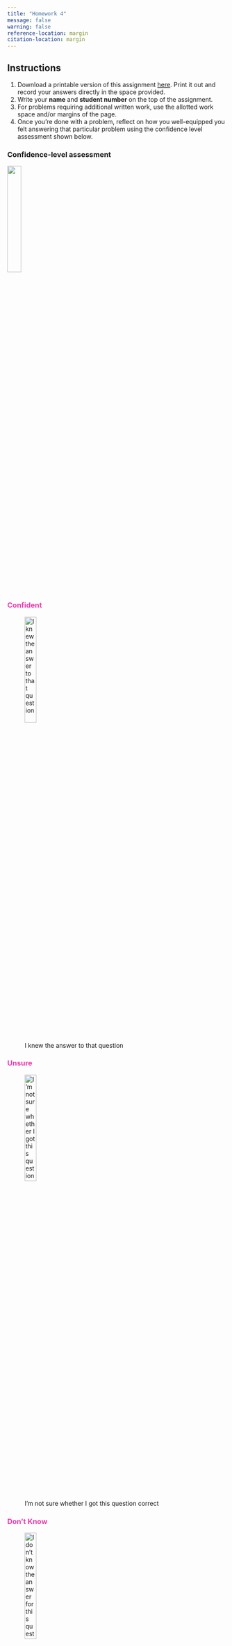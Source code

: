 ```yaml
---
title: "Homework 4"
message: false
warning: false
reference-location: margin
citation-location: margin
---
```


## Instructions 
(@) Download a printable version of this assignment [here](pdfs/homework4.pdf). Print it out and record your answers directly in the space provided.
(@) Write your **name** and **student number** on the top of the assignment. 
(@) For problems requiring additional written work, use the allotted work space and/or margins of the page. 
(@) Once you're done with a problem, reflect on how you well-equipped you felt answering that particular problem using the confidence level assessment shown below.\

::: {.panel-tabset}

### Confidence-level assessment

![](../images/confidence_level_assessment.png){fig-align="center" width="25%"}

### [Confident]{style="color: #e93cac"}

![I knew the answer to that question](../images/confidence_level_assessment1.png){fig-align="center" width="25%"}

### [Unsure]{style="color: #e93cac"}

![I’m not sure whether I got this question correct](../images/confidence_level_assessment2.png){fig-align="center" width="25%"}

### [Don't Know]{style="color: #e93cac"}

![I don’t know the answer for this question](../images/confidence_level_assessment3.png){fig-align="center" width="25%"}

:::

(@) Turn in your assignment in class on the due date. 

### Questions

#### Question 1

**A recent magazine article claimed that “our survey results using a random sample indicate that, on average, American adults watch between 75 and 77 minutes of television per day.”**

::: {.column-margin}
![](../images/confidence_level_assessment.png)
:::

{{< pagebreak >}}

a. What is the population of interest in this example?
<br>
<br>
<br>
_____________________________________
<br>
b. Based on the reported confidence interval, what is the average amount of time spent watching TV for the sample?
<br>
<br>
<br>
_____________________________________
<br>
c. What is the margin of error?
<br>
<br>
<br>
_____________________________________
<br>
d. What other information is needed to assess the quality of the inference made in this statement?
<br>
<br>
<br>
_____________________________________
<br>
e. Name at least two factors that might help to explain the high precision (i.e., small margin of error) for the confidence interval.

#### Question 2

**A social researcher is interested in estimating the number of friends that college students typically made during their first year of school. Questioning a random sample of 50 students at the end of their freshman year, he finds a mean of 3 friends. Assume that the sample comes from a population with a standard deviation of 1.0.**

::: {.column-margin}
![](../images/confidence_level_assessment.png)
:::

a. Calculate the standard error.
<br>
<br>
<br>
_____________________________________
<br>
b. Construct a 95% confidence interval to estimate the mean number of friends made by the population of students during their first year on campus.
<br>
<br>
<br>
_____________________________________
<br>
c. Provide an interpretation of the confidence interval.

{{< pagebreak >}}

#### Question 3

**A school principal is interested in assessing the performance of her students on the Totally Oppressive Standardized test (TOST). She selects a simple random sample of 16 of her students and finds the following set of scores:**

::: {.column-margin}
![](../images/confidence_level_assessment.png)
:::

&emsp;&emsp;6&emsp;&emsp;5&emsp;&emsp;6&emsp;&emsp;12&emsp;&emsp;5&emsp;&emsp;10&emsp;&emsp;11&emsp;&emsp;13
<br>
&ensp;&emsp;12&emsp;&emsp;10&emsp;&emsp;9&emsp;&emsp;20&emsp;&emsp;23&emsp;&emsp;20&emsp;&emsp;28&emsp;&emsp;18

<br>

**Assume that the sample is drawn from a population with a standard deviation $\sigma = 7.20$.**

a. What is the average score for the sample of students?
<br>
<br>
<br>
_____________________________________
<br>
b. Calculate the standard error.
<br>
<br>
<br>
_____________________________________
<br>
c. Find and interpret the 95% confidence interval for the mean.
<br>
<br>
<br>
_____________________________________
<br>
d. Find and interpret the 99% confidence interval for the mean.
<br>
<br>
<br>
_____________________________________
<br>
e. Why is the margin of error smaller for the 95% confidence interval in question c than for the 99% confidence interval in question d?

{{< pagebreak >}}

#### Question 4

**A mayor of a big city finds that 212 of 400 randomly selected city residents believe that that believes that the city should spend more money on road maintenance. Use this information for a large-sample inference of the proportion of all city residents who believe that the city should be spending more.**

::: {.column-margin}
![](../images/confidence_level_assessment.png)
:::

a. What percentage of the sample members believe the city should be spending more?
<br>
<br>
<br>
_____________________________________
<br>
b. Calculate the standard error of the proportion.
<br>
<br>
<br>
_____________________________________
<br>
c. Find and interpret the 95% confidence interval for the population proportion.
<br>
<br>
<br>
_____________________________________
<br>
d. Based on your findings, is it safe to say that a majority of the city’s population wants more spent on roads? Explain your answer.